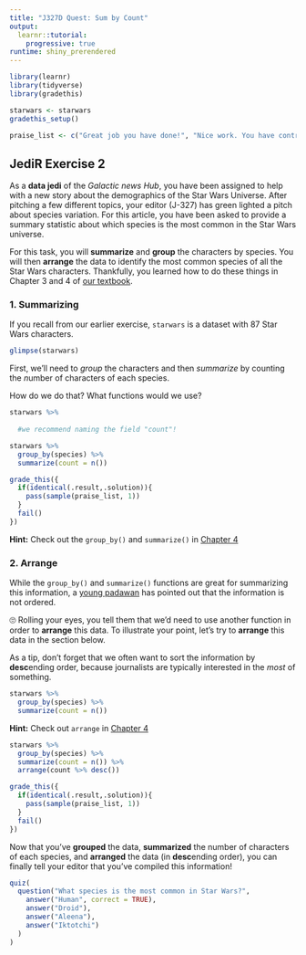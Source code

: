 ```yaml
---
title: "J327D Quest: Sum by Count"
output: 
  learnr::tutorial:
    progressive: true
runtime: shiny_prerendered
---
```



```r
library(learnr)
library(tidyverse)
library(gradethis)

starwars <- starwars
gradethis_setup()

praise_list <- c("Great job you have done!", "Nice work. You have controlled your fear.", "Wow! The force is with you!", "Great job! Mind tricks don't work on you!")

```


## JediR Exercise 2

As a **data jedi** of the *Galactic news Hub*, you have been assigned to help with a new story about the demographics of the Star Wars Universe. After pitching a few different topics, your editor (J-327) has green lighted a pitch about species variation. For this article, you have been asked to provide a summary statistic about which species is the most common in the Star Wars universe.

For this task, you will **summarize** and **group** the characters by species. You will then **arrange** the data to identify the most common species of all the Star Wars characters. Thankfully, you learned how to do these things in Chapter 3 and 4 of [our textbook](https://utdata.github.io/rwdir/counts-import.html).

### 1. Summarizing

If you recall from our earlier exercise, `starwars` is a dataset with 87 Star Wars characters.

```r
glimpse(starwars)
```

First, we'll need to *group* the characters and then *summarize* by counting the *n*umber of characters of each species. 

How do we do that? What functions would we use?
```r
starwars %>%
  
  #we recommend naming the field "count"!
```

```r
starwars %>%
  group_by(species) %>%
  summarize(count = n())
```

```r
grade_this({
  if(identical(.result,.solution)){ 
    pass(sample(praise_list, 1))
  }
  fail()
})

```

<div id="gbsumexercise-hint">
**Hint:** Check out the `group_by()` and `summarize()` in [Chapter 4](https://utdata.github.io/rwdir/count-analysis.html#summarize)
</div>

### 2. Arrange

While the `group_by()` and `summarize()` functions are great for summarizing this information, a [young padawan](https://www.starwars.com/news/what-is-a-padawan) has pointed out that the information is not ordered. 

🙄 Rolling your eyes, you tell them that we'd need to use another function in order to **arrange** this data. To illustrate your point, let's try to **arrange** this data in the section below.

As a tip, don't forget that we often want to sort the information by **desc**ending order, because journalists are typically interested in the *most* of something. 
```r
starwars %>%
  group_by(species) %>%
  summarize(count = n())
```

<div id="arrangeexercise-hint">
**Hint:** Check out `arrange` in [Chapter 4](https://utdata.github.io/rwdir/count-analysis.html#arrange-the-results)
</div>

```r
starwars %>%
  group_by(species) %>%
  summarize(count = n()) %>%
  arrange(count %>% desc())
```

```r
grade_this({
  if(identical(.result,.solution)){
    pass(sample(praise_list, 1))
  }
  fail()
})
```

Now that you've **grouped** the data, **summarized** the number of characters of each species, and **arranged** the data (in **desc**ending order), you can finally tell your editor that you've compiled this information!

```r
quiz(
  question("What species is the most common in Star Wars?",
    answer("Human", correct = TRUE),
    answer("Droid"),
    answer("Aleena"),
    answer("Iktotchi")
  )
)
```
